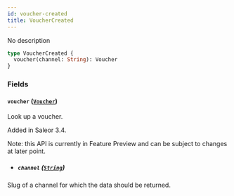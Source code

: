```yaml
---
id: voucher-created
title: VoucherCreated
---
```


No description

```graphql
type VoucherCreated {
  voucher(channel: String): Voucher
}
```

### Fields

#### `voucher` ([`Voucher`](../../../developer/api-reference/objects/voucher))

Look up a voucher.

Added in Saleor 3.4.

Note: this API is currently in Feature Preview and can be subject to changes at later point.

- ##### `channel` ([`String`](../../../developer/api-reference/scalars/string))

Slug of a channel for which the data should be returned.

